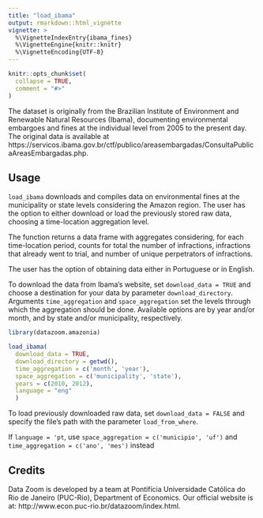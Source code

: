 ```yaml
---
title: "load_ibama"
output: rmarkdown::html_vignette
vignette: >
  %\VignetteIndexEntry{ibama_fines}
  %\VignetteEngine{knitr::knitr}
  %\VignetteEncoding{UTF-8}
---
```


```r
knitr::opts_chunk$set(
  collapse = TRUE,
  comment = "#>"
)
```

The dataset is originally from the Brazilian Institute of Environment and Renewable 
Natural Resources (Ibama), documenting environmental embargoes and fines at the individual
level from 2005 to the present day. The original data is available at
https://servicos.ibama.gov.br/ctf/publico/areasembargadas/ConsultaPublicaAreasEmbargadas.php.  

## Usage

```load_ibama``` downloads and compiles data on environmental fines at the municipality or
state levels considering the Amazon region. The user has the option to either download
or load the previously stored raw data, choosing a time-location aggregation level.

The function returns a data frame with aggregates considering, for each
time-location period, counts for total the number of infractions, 
infractions that already went to trial, and 
number of unique perpetrators of infractions.

The user has the option of obtaining data either in Portuguese or in English.

To download the data from Ibama's website, set ```download_data = TRUE``` and choose
a destination for your data by parameter ```download_directory```. Arguments
```time_aggregation``` and ```space_aggregation``` set the levels through which the aggregation
should be done. Available options are by year and/or month, and by state and/or 
municipality, respectively.


```r

library(datazoom.amazonia)

load_ibama(
  download_data = TRUE, 
  download_directory = getwd(),
  time_aggregation = c('month', 'year'),
  space_aggregation = c('municipality', 'state'),
  years = c(2010, 2012),
  language = "eng"
  )
```

To load previously downloaded raw data, set ```download_data = FALSE``` and specify the
file's path with the parameter ```load_from_where```. 

If ```language = 'pt```, use 
```space_aggregation = c('municipio', 'uf')``` and ```time_aggregation = c('ano', 'mes')``` instead

## Credits

Data Zoom is developed by a team at Pontifícia Universidade Católica do Rio de Janeiro (PUC-Rio), Department of Economics. Our official website is at: http://www.econ.puc-rio.br/datazoom/index.html.

